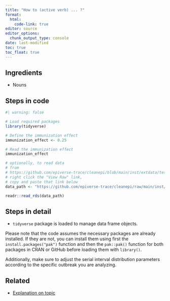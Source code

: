 ```yaml
---
title: "How to (active verb) ... ?"
format: 
  html:
    code-link: true
editor: source
editor_options: 
  chunk_output_type: console
date: last-modified
toc: true
toc_float: true
---
```


## Ingredients

- Nouns

## Steps in code

```r
#| warning: false

# Load required packages
library(tidyverse)

# Define the immunization effect
immunization_effect <- 0.25

# Read the immunization effect
immunization_effect
```

```r
# optionally, to read data
# from 
# https://github.com/epiverse-trace/cleanepi/blob/main/inst/extdata/test_df.RDS
# right click the "View Raw" link, 
# copy and paste that link below
data_path <- "https://github.com/epiverse-trace/cleanepi/raw/main/inst/extdata/test_df.RDS"

readr::read_rds(data_path)
```


## Steps in detail

<!-- OPTIONAL -->

<!-- reduce length of strings with a large language model like chatgpt -->

- `tidyverse` package is loaded to manage data frame objects.

<!-- must: keep to warn users on how to install packages -->

Please note that the code assumes the necessary packages are already installed. If they are not, you can install them using first the `install.packages("pak")` function and then the `pak::pak()` function for both packages in CRAN or GitHub before loading them with `library()`. 

<!-- optional: erase if no assumed distribution is needed -->

Additionally, make sure to adjust the serial interval distribution parameters according to the specific outbreak you are analyzing.

## Related

- [Explanation on topic](link)
